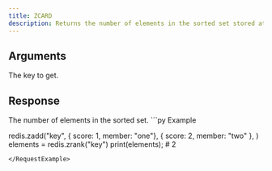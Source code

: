 ```yaml
---
title: ZCARD
description: Returns the number of elements in the sorted set stored at key.
---
```



## Arguments 

<ParamField body="key" type="string" required>
  The key to get.
</ParamField>

## Response

<ResponseField type="integer" required>
    The number of elements in the sorted set.
</ResponseField>



<RequestExample>
```py Example

redis.zadd("key", 
    { score: 1, member: "one"}, 
    { score: 2, member: "two" },
)
elements = redis.zrank("key")
print(elements); # 2
```
</RequestExample>
